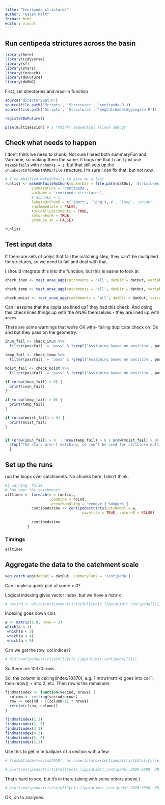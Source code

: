 ```yaml
---
title: "Centipeda strictures"
author: "Galen Holt"
format: html
editor: visual
---
```


## Run centipeda strictures across the basin

```r
library(here)
library(tidyverse)
library(sf)
library(stars)
library(foreach)
library(doFuture)
library(doRNG)
```

First, set directories and read-in function

```r
source('directorySet.R')
source(file.path('Scripts', 'Strictures', 'centipeda.R'))
source(file.path('Scripts', 'Strictures', 'vegCatchmentAggregate.R'))

registerDoFuture()

plan(multisession) # I *think* sequential allows debug?
```

## Check what needs to happen

I don't think we need to chunk. Not sure I need both summaryFun and Varname, so making them the same. It bugs me that I can't just use `makeSHfails` with `nchunks = 1`, but that still sets up the `chunked/CATCHMENTNAME/file` structure. I'm sure I can fix that, but not now.

```r
# I've modified makeSHfails to give me a list
runlist <- makeSHfailsNoChunk(outerDir = file.path(datOut, 'Strictures'),
            summaryFuns = 'centipeda',
            varName = 'centipeda_strictures',
            # nchunks = 1,
            lengthOrChunk = c('short', 'long'), # , 'long', 'chunk'
            runImmediate = FALSE,
            forceAllCatchments = TRUE,
            returnForR = TRUE,
            produce_sh = FALSE)

```

```r
runlist
```

## Test input data

If there are sets of polys that fail the matching step, they can't be multiplied for strictures, so we need to fail and deal with that.

I should integrate this into the function, but this is easier to look at

```r
check_inun <- test_anae_agg(catchments = 'all', datDir = datOut, variableDir = 'Inundationprocessed', summaryFun = 'areaInun')

```

```r
check_temp <- test_anae_agg(catchments = 'all', datDir = datOut, variableDir = 'Tempprocessed', summaryFun = 'weightedMean')

```

```r
check_moist <- test_anae_agg(catchments = 'all', datDir = datOut, variableDir = 'soilmoistureprocessed', summaryFun = 'areaCentipedaSurvive')
```

Can I assume that the lippia are lined up? they had this check. And doing this check lines things up with the ANAE themselves.- they are lined up with `anaes`.

There are some warnings that we're OK with- failing duplicate check on IDs and but they pass on the geometry.

```r

inun_fail <- check_inun %>% 
  filter(passfail != 'pass' & !grepl('Assigning based on position', passfail))

temp_fail <- check_temp %>% 
  filter(passfail != 'pass' & !grepl('Assigning based on position', passfail))

moist_fail <- check_moist %>% 
  filter(passfail != 'pass' & !grepl('Assigning based on position', passfail))

if (nrow(inun_fail) > 0) {
  print(inun_fail)
}

if (nrow(temp_fail) > 0) {
  print(temp_fail)
}

if (nrow(moist_fail) > 0) {
  print(moist_fail)
}


if (nrow(inun_fail) > 0  | nrow(temp_fail) > 0 | nrow(moist_fail) > 0) {
  stop("The stars aren't matching, so can't be used for stricture multiplication. Sort that out.")
  }
```

## Set up the runs

run the loops over catchments. No chunks here, I don't think.

```r
#| warning: false
# Run over the catchments
alltimes <- foreach(w = runlist, 
                    .combine = rbind, 
                    .errorhandling = 'remove') %dopar% {
            centipedatime <- centipedastricts(catchment = w, 
                                   savefile = TRUE, returnR = FALSE)
            
            centipedatime
          }
```

### Timings

```r
alltimes
```

## Aggregate the data to the catchment scale

```r
veg_catch_agg(datOut = datOut, summaryFuns = 'centipeda')
```

Can I make a quick plot of some \> 0?

Logical indexing gives vector index, but we have a matrix

```r
# vecind <- which(centipedastricts$fullCycle_lippiaLimit_centipeda[[1]] > 0)
```

Indexing goes down cols

```r
a <- matrix(1:8, nrow = 2)
which(a < 2)
 which(a < 3)
 which(a < 4)
 which(a < 5)
```

Can we get the row, col indices?

```r
# dim(centipedastricts$fullCycle_lippiaLimit_centipeda[[1]])
```

So there are 10370 rows.

So, the *column* is ceiling(index/10370), e.g. 1:nrow(matrix) goes into col 1, then nrow() + into 2, etc. Then row is the remainder

```r
findmatindex <- function(vecind, nrows) {
  column <- ceiling(vecind/nrows)
  row <- vecind - ((column-1) * nrows)
  return(c(row, column))
}
```

```r
findmatindex(1,3)
findmatindex(2, 3)
findmatindex(3,3)
findmatindex(4,3)
findmatindex(5, 3)
findmatindex(6,3)
```

Use this to get in te ballpark of a section with a few

```r
# findmatindex(vecind[950], as.numeric(nrow(centipedastricts$fullCycle_lippiaLimit_centipeda)))
```

```r
# plot(centipedastricts$fullCycle_lippiaLimit_centipeda[,2600:3000, 39])
```

That's hard to see, but it's in there (along with some others above.)

```r
# plot(centipedastricts$fullCycle_lippiaLimit_centipeda[,2670:2680, 39])
```

OK, on to analyses.
